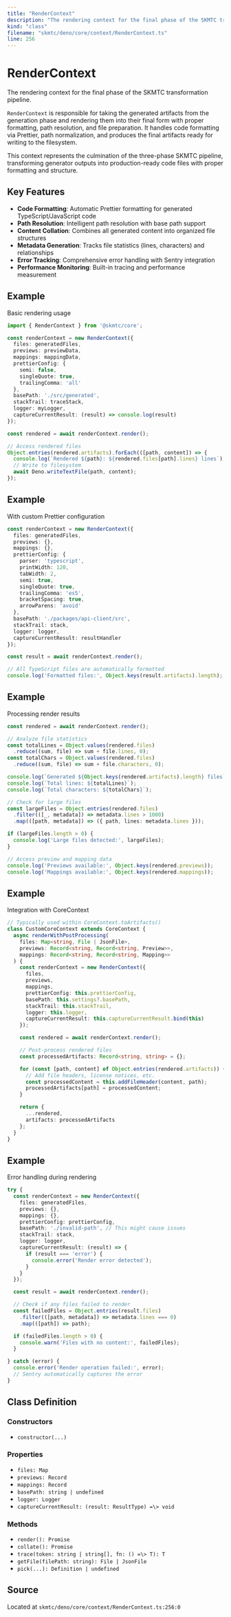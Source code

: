 ```yaml
---
title: "RenderContext"
description: "The rendering context for the final phase of the SKMTC transformation pipeline."
kind: "class"
filename: "skmtc/deno/core/context/RenderContext.ts"
line: 256
---
```


# RenderContext

The rendering context for the final phase of the SKMTC transformation pipeline.

`RenderContext` is responsible for taking the generated artifacts from the generation
phase and rendering them into their final form with proper formatting, path resolution,
and file preparation. It handles code formatting via Prettier, path normalization,
and produces the final artifacts ready for writing to the filesystem.

This context represents the culmination of the three-phase SKMTC pipeline, transforming
generator outputs into production-ready code files with proper formatting and structure.

## Key Features

- **Code Formatting**: Automatic Prettier formatting for generated TypeScript/JavaScript code
- **Path Resolution**: Intelligent path resolution with base path support
- **Content Collation**: Combines all generated content into organized file structures
- **Metadata Generation**: Tracks file statistics (lines, characters) and relationships
- **Error Tracking**: Comprehensive error handling with Sentry integration
- **Performance Monitoring**: Built-in tracing and performance measurement


## Example

Basic rendering usage
```typescript
import { RenderContext } from '@skmtc/core';

const renderContext = new RenderContext({
  files: generatedFiles,
  previews: previewData,
  mappings: mappingData,
  prettierConfig: {
    semi: false,
    singleQuote: true,
    trailingComma: 'all'
  },
  basePath: './src/generated',
  stackTrail: traceStack,
  logger: myLogger,
  captureCurrentResult: (result) => console.log(result)
});

const rendered = await renderContext.render();

// Access rendered files
Object.entries(rendered.artifacts).forEach(([path, content]) => {
  console.log(`Rendered ${path}: ${rendered.files[path].lines} lines`);
  // Write to filesystem
  await Deno.writeTextFile(path, content);
});
```


## Example

With custom Prettier configuration
```typescript
const renderContext = new RenderContext({
  files: generatedFiles,
  previews: {},
  mappings: {},
  prettierConfig: {
    parser: 'typescript',
    printWidth: 120,
    tabWidth: 2,
    semi: true,
    singleQuote: true,
    trailingComma: 'es5',
    bracketSpacing: true,
    arrowParens: 'avoid'
  },
  basePath: './packages/api-client/src',
  stackTrail: stack,
  logger: logger,
  captureCurrentResult: resultHandler
});

const result = await renderContext.render();

// All TypeScript files are automatically formatted
console.log('Formatted files:', Object.keys(result.artifacts).length);
```


## Example

Processing render results
```typescript
const rendered = await renderContext.render();

// Analyze file statistics
const totalLines = Object.values(rendered.files)
  .reduce((sum, file) => sum + file.lines, 0);
const totalChars = Object.values(rendered.files)
  .reduce((sum, file) => sum + file.characters, 0);

console.log(`Generated ${Object.keys(rendered.artifacts).length} files`);
console.log(`Total lines: ${totalLines}`);
console.log(`Total characters: ${totalChars}`);

// Check for large files
const largeFiles = Object.entries(rendered.files)
  .filter(([_, metadata]) => metadata.lines > 1000)
  .map(([path, metadata]) => ({ path, lines: metadata.lines }));

if (largeFiles.length > 0) {
  console.log('Large files detected:', largeFiles);
}

// Access preview and mapping data
console.log('Previews available:', Object.keys(rendered.previews));
console.log('Mappings available:', Object.keys(rendered.mappings));
```


## Example

Integration with CoreContext
```typescript
// Typically used within CoreContext.toArtifacts()
class CustomCoreContext extends CoreContext {
  async renderWithPostProcessing(
    files: Map<string, File | JsonFile>,
    previews: Record<string, Record<string, Preview>>,
    mappings: Record<string, Record<string, Mapping>>
  ) {
    const renderContext = new RenderContext({
      files,
      previews,
      mappings,
      prettierConfig: this.prettierConfig,
      basePath: this.settings?.basePath,
      stackTrail: this.stackTrail,
      logger: this.logger,
      captureCurrentResult: this.captureCurrentResult.bind(this)
    });

    const rendered = await renderContext.render();

    // Post-process rendered files
    const processedArtifacts: Record<string, string> = {};

    for (const [path, content] of Object.entries(rendered.artifacts)) {
      // Add file headers, license notices, etc.
      const processedContent = this.addFileHeader(content, path);
      processedArtifacts[path] = processedContent;
    }

    return {
      ...rendered,
      artifacts: processedArtifacts
    };
  }
}
```


## Example

Error handling during rendering
```typescript
try {
  const renderContext = new RenderContext({
    files: generatedFiles,
    previews: {},
    mappings: {},
    prettierConfig: prettierConfig,
    basePath: './invalid-path', // This might cause issues
    stackTrail: stack,
    logger: logger,
    captureCurrentResult: (result) => {
      if (result === 'error') {
        console.error('Render error detected');
      }
    }
  });

  const result = await renderContext.render();

  // Check if any files failed to render
  const failedFiles = Object.entries(result.files)
    .filter(([path, metadata]) => metadata.lines === 0)
    .map(([path]) => path);

  if (failedFiles.length > 0) {
    console.warn('Files with no content:', failedFiles);
  }

} catch (error) {
  console.error('Render operation failed:', error);
  // Sentry automatically captures the error
}
```

## Class Definition

### Constructors

- `constructor(...)`

### Properties

- `files: Map`
- `previews: Record`
- `mappings: Record`
- `basePath: string | undefined`
- `logger: Logger`
- `captureCurrentResult: (result: ResultType) =\> void`

### Methods

- `render(): Promise`
- `collate(): Promise`
- `trace(token: string | string[], fn: () =\> T): T`
- `getFile(filePath: string): File | JsonFile`
- `pick(...): Definition | undefined`

## Source

Located at `skmtc/deno/core/context/RenderContext.ts:256:0`
